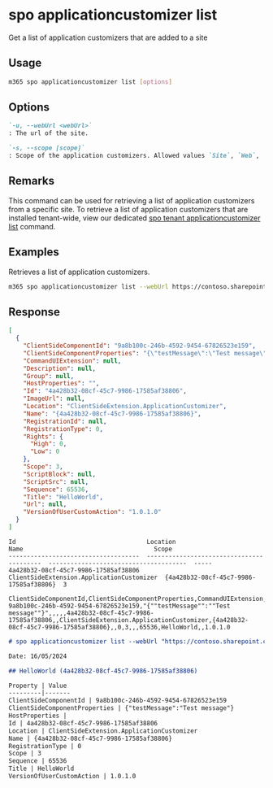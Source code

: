 
# spo applicationcustomizer list

Get a list of application customizers that are added to a site

## Usage

```sh
m365 spo applicationcustomizer list [options]
```

## Options

```md definition-list
`-u, --webUrl <webUrl>`
: The url of the site.

`-s, --scope [scope]`
: Scope of the application customizers. Allowed values `Site`, `Web`, `All`. Defaults to `All`.
```

<Global />

## Remarks

This command can be used for retrieving a list of application customizers from a specific site. To retrieve a list of application customizers that are installed tenant-wide, view our dedicated [spo tenant applicationcustomizer list](../tenant/tenant-applicationcustomizer-list.mdx) command.

## Examples

Retrieves a list of application customizers.

```sh
m365 spo applicationcustomizer list --webUrl https://contoso.sharepoint.com/sites/sales
```

## Response

<Tabs>
  <TabItem value="JSON">

  ```json
  [
    {
      "ClientSideComponentId": "9a8b100c-246b-4592-9454-67826523e159",
      "ClientSideComponentProperties": "{\"testMessage\":\"Test message\"}",
      "CommandUIExtension": null,
      "Description": null,
      "Group": null,
      "HostProperties": "",
      "Id": "4a428b32-08cf-45c7-9986-17585af38806",
      "ImageUrl": null,
      "Location": "ClientSideExtension.ApplicationCustomizer",
      "Name": "{4a428b32-08cf-45c7-9986-17585af38806}",
      "RegistrationId": null,
      "RegistrationType": 0,
      "Rights": {
        "High": 0,
        "Low": 0
      },
      "Scope": 3,
      "ScriptBlock": null,
      "ScriptSrc": null,
      "Sequence": 65536,
      "Title": "HelloWorld",
      "Url": null,
      "VersionOfUserCustomAction": "1.0.1.0"
    }
  ]
  ```

  </TabItem>
  <TabItem value="Text">

  ```text
  Id                                    Location                                   Name                                    Scope
  ------------------------------------  -----------------------------------------  --------------------------------------  -----
  4a428b32-08cf-45c7-9986-17585af38806  ClientSideExtension.ApplicationCustomizer  {4a428b32-08cf-45c7-9986-17585af38806}  3
  ```

  </TabItem>
  <TabItem value="CSV">

  ```csv
  ClientSideComponentId,ClientSideComponentProperties,CommandUIExtension,Description,Group,HostProperties,Id,ImageUrl,Location,Name,RegistrationId,RegistrationType,Scope,ScriptBlock,ScriptSrc,Sequence,Title,Url,VersionOfUserCustomAction
  9a8b100c-246b-4592-9454-67826523e159,"{""testMessage"":""Test message""}",,,,,4a428b32-08cf-45c7-9986-17585af38806,,ClientSideExtension.ApplicationCustomizer,{4a428b32-08cf-45c7-9986-17585af38806},,0,3,,,65536,HelloWorld,,1.0.1.0
  ```

  </TabItem>
  <TabItem value="Markdown">

  ```md
  # spo applicationcustomizer list --webUrl "https://contoso.sharepoint.com/sites/Marketing"

  Date: 16/05/2024

  ## HelloWorld (4a428b32-08cf-45c7-9986-17585af38806)

  Property | Value
  ---------|-------
  ClientSideComponentId | 9a8b100c-246b-4592-9454-67826523e159
  ClientSideComponentProperties | {"testMessage":"Test message"}
  HostProperties |
  Id | 4a428b32-08cf-45c7-9986-17585af38806
  Location | ClientSideExtension.ApplicationCustomizer
  Name | {4a428b32-08cf-45c7-9986-17585af38806}
  RegistrationType | 0
  Scope | 3
  Sequence | 65536
  Title | HelloWorld
  VersionOfUserCustomAction | 1.0.1.0
  ```

  </TabItem>
</Tabs>
